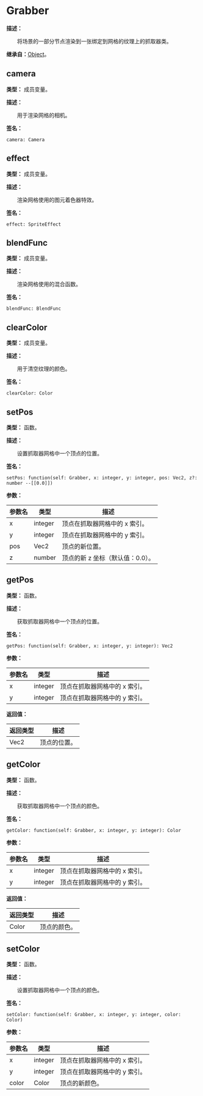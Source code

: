 
# Grabber

**描述：**

&emsp;&emsp;将场景的一部分节点渲染到一张绑定到网格的纹理上的抓取器类。

**继承自：**[Object](/docs/api/Class/Object)。

## camera

**类型：** 成员变量。

**描述：**

&emsp;&emsp;用于渲染网格的相机。

**签名：**
```tl
camera: Camera
```

## effect

**类型：** 成员变量。

**描述：**

&emsp;&emsp;渲染网格使用的图元着色器特效。

**签名：**
```tl
effect: SpriteEffect
```

## blendFunc

**类型：** 成员变量。

**描述：**

&emsp;&emsp;渲染网格使用的混合函数。

**签名：**
```tl
blendFunc: BlendFunc
```

## clearColor

**类型：** 成员变量。

**描述：**

&emsp;&emsp;用于清空纹理的颜色。

**签名：**
```tl
clearColor: Color
```

## setPos

**类型：** 函数。

**描述：**

&emsp;&emsp;设置抓取器网格中一个顶点的位置。

**签名：**
```tl
setPos: function(self: Grabber, x: integer, y: integer, pos: Vec2, z?: number --[[0.0]])
```

**参数：**

| 参数名 | 类型 | 描述 |
| --- | --- | --- |
| x | integer | 顶点在抓取器网格中的 x 索引。 |
| y | integer | 顶点在抓取器网格中的 y 索引。 |
| pos | Vec2 | 顶点的新位置。 |
| z | number | 顶点的新 z 坐标（默认值：0.0）。 |

## getPos

**类型：** 函数。

**描述：**

&emsp;&emsp;获取抓取器网格中一个顶点的位置。

**签名：**
```tl
getPos: function(self: Grabber, x: integer, y: integer): Vec2
```

**参数：**

| 参数名 | 类型 | 描述 |
| --- | --- | --- |
| x | integer | 顶点在抓取器网格中的 x 索引。 |
| y | integer | 顶点在抓取器网格中的 y 索引。 |

**返回值：**

| 返回类型 | 描述 |
| --- | --- |
| Vec2 | 顶点的位置。 |

## getColor

**类型：** 函数。

**描述：**

&emsp;&emsp;获取抓取器网格中一个顶点的颜色。

**签名：**
```tl
getColor: function(self: Grabber, x: integer, y: integer): Color
```

**参数：**

| 参数名 | 类型 | 描述 |
| --- | --- | --- |
| x | integer | 顶点在抓取器网格中的 x 索引。 |
| y | integer | 顶点在抓取器网格中的 y 索引。 |

**返回值：**

| 返回类型 | 描述 |
| --- | --- |
| Color | 顶点的颜色。 |

## setColor

**类型：** 函数。

**描述：**

&emsp;&emsp;设置抓取器网格中一个顶点的颜色。

**签名：**
```tl
setColor: function(self: Grabber, x: integer, y: integer, color: Color)
```

**参数：**

| 参数名 | 类型 | 描述 |
| --- | --- | --- |
| x | integer | 顶点在抓取器网格中的 x 索引。 |
| y | integer | 顶点在抓取器网格中的 y 索引。 |
| color | Color | 顶点的新颜色。 |